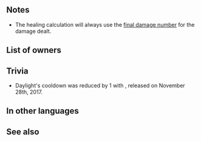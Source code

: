 {{Special
|tagid=SID_陽影
|name=Daylight
|charge=3
|effect=Restores HP = 30% of damage dealt.
|cost=100
|staffOnly=
|exclusive=0
|canUseMove={{MoveList|all}}
|canUseWeapon={{WeaponList|exclude=Staff}}
|next=Sol
|promotionRarity=4
|promotionTier=2
|required=-
|properties=random_all,offensive_special
}}
==Notes==
* The healing calculation will always use the [[Damage calculation#Final Damage calculation|final damage number]] for the damage dealt.
{{CombatHPRecovery}}
==List of owners==
{{Skill Hero List}}
{{NoInheritHeroes}}
==Trivia==
* Daylight's cooldown was reduced by 1 with {{Version|2}}, released on November 28th, 2017.
==In other languages==
{{OtherLanguages
|japanese=陽影
|german=Tageslicht
|spanishEU=Alba
|spanishLA=Alba
|french=Diurne
|italian=Luce diurna
|chineseTW=黎明
|portuguese=Aurora
}}
==See also==
{{See also skills|cond=SCategory='special' AND Exclusive='1' AND Description LIKE '%Restores HP = __% of damage dealt%'}}
{{Specials Navbox}}
